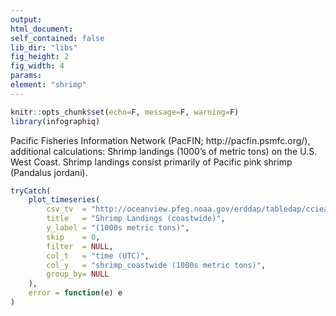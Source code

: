 ```yaml
---
output:
html_document:
self_contained: false
lib_dir: "libs"
fig_height: 2
fig_width: 4
params:
element: "shrimp"
---
```


```r
knitr::opts_chunk$set(echo=F, message=F, warning=F)
library(infographiq)
```

<base target="_parent">
Pacific Fisheries Information Network (PacFIN;
http://pacfin.psmfc.org/), additional calculations: Shrimp landings (1000's
of metric tons) on the U.S. West Coast. Shrimp landings consist primarily of
Pacific pink shrimp (Pandalus jordani).

```r
tryCatch(
    plot_timeseries(
        csv_tv  = "http://oceanview.pfeg.noaa.gov/erddap/tabledap/cciea_AC.csvp?time%2Cshrimp_coastwide&time%3E=1980-01-01&time%3C=2014-01-01",
        title   = "Shrimp Landings (coastwide)",
        y_label = "(1000s metric tons)",
        skip    = 0,
        filter  = NULL,
        col_t   = "time (UTC)",
        col_y   = "shrimp_coastwide (1000s metric tons)",
        group_by= NULL
    ),
    error = function(e) e
)
```
